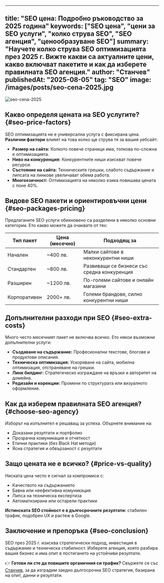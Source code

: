 
---
title: "SEO цена: Подробно ръководство за 2025 година"
keywords: ["SEO цена", "цени за SEO услуги", "колко струва SEO", "SEO агенция", "ценообразуване SEO"]
summary: "Научете колко струва SEO оптимизацията през 2025 г. Вижте какви са актуалните цени, какво включват пакетите и как да изберете правилната SEO агенция."
author: "Станчев"
publishedAt: "2025-08-05"
tag: "SEO"
image: /images/posts/seo-cena-2025.jpg
---

![seo-cena-2025](/images/posts/seo-cena-2025.jpg)

## Какво определя цената на SEO услугите? {#seo-price-factors}

SEO оптимизацията не е универсална услуга с фиксирана цена. <strong>Различни фактори</strong> влияят на това колко ще струва тя за вашия уебсайт:

- <strong>Размер на сайта:</strong> Колкото повече страници има, толкова по-сложна е оптимизацията.
- <strong>Ниво на конкуренция:</strong> Конкурентните ниши изискват повече ресурси.
- <strong>Състояние на сайта:</strong> Техническите грешки, слабото съдържание и липсата на линкове увеличават обема работа.
- <strong>Многоезичност:</strong> Оптимизацията на няколко езика повишава цената с поне 40%.

## Видове SEO пакети и ориентировъчни цени {#seo-packages-pricing}

Предлаганите SEO услуги обикновено са разделени в няколко основни категории. Ето какво можете да очаквате от тях:

<table>
  <thead>
    <tr>
      <th>Тип пакет</th>
      <th>Цена (месечно)</th>
      <th>Подходящ за</th>
    </tr>
  </thead>
  <tbody>
    <tr>
      <td>Начален</td>
      <td>~400 лв.</td>
      <td>Малки сайтове в неконкурентни ниши</td>
    </tr>
    <tr>
      <td>Стандартен</td>
      <td>~800 лв.</td>
      <td>Развиващи се бизнеси със средна конкуренция</td>
    </tr>
    <tr>
      <td>Разширен</td>
      <td>~1200 лв.</td>
      <td>По-големи сайтове и онлайн магазини</td>
    </tr>
    <tr>
      <td>Корпоративен</td>
      <td>2000+ лв.</td>
      <td>Големи брандове, силно конкурентни ниши</td>
    </tr>
  </tbody>
</table>

## Допълнителни разходи при SEO {#seo-extra-costs}

Много често месечният пакет не включва всичко. Ето някои възможни допълнителни услуги:

- <strong>Създаване на съдържание:</strong> Професионални текстове, блогове и продуктови описания.
- <strong>Техническа оптимизация:</strong> Ускоряване на сайта, мобилна оптимизация, отстраняване на грешки.
- <strong>Линк билдинг:</strong> Стратегическо изграждане на връзки и авторитет на домейна.
- <strong>Редизайн и корекции:</strong> Промени по структурата или визуалното оформление.

## Как да изберем правилната SEO агенция? {#choose-seo-agency}

Изборът на изпълнител е решаващ за успеха. Обърнете внимание на:

- Доказани резултати и портфолио
- Прозрачна комуникация и отчетност
- Етични практики (без Black Hat методи)
- Ясна стратегия и обвързаност с резултати

## Защо цената не е всичко? {#price-vs-quality}

Ниската цена често е сигнал за компромиси с:

- Качеството на съдържанието
- Бавна или неефективна комуникация
- Липса на техническа експертиза
- Автоматизирани или остарели практики

<strong>Истинската SEO стойност е в дългосрочните резултати:</strong> стабилен трафик, подобрен UX и растеж в Google.

## Заключение и препоръка {#seo-conclusion}

SEO през 2025 г. изисква стратегически подход, инвестиция в съдържание и техническа стабилност. Изберете агенция, която разбира вашия бизнес и има опит в постигането на устойчиви резултати.

👉 <strong>Готови ли сте да повишите органичния си трафик?</strong> Свържете се със [Станчев](https://stanchev.bg/), за да изградим заедно дългосрочна SEO стратегия, базирана на опит, данни и резултати.
